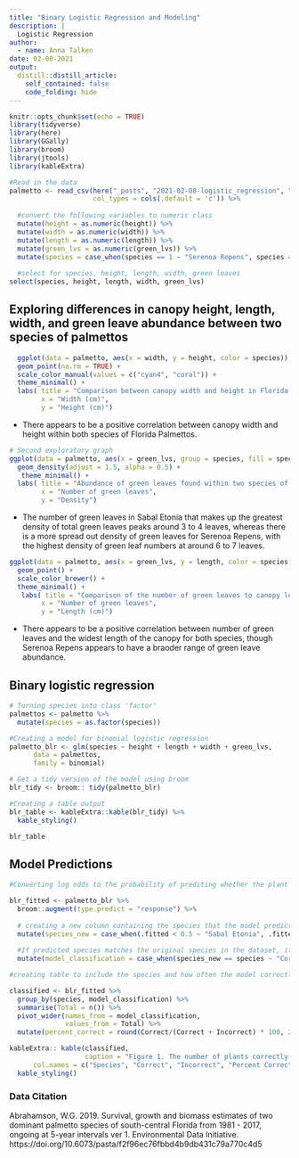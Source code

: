 ```yaml
---
title: "Binary Logistic Regression and Modeling"
description: |
  Logistic Regression 
author:
  - name: Anna Talken
date: 02-08-2021
output:
  distill::distill_article:
    self_contained: false
    code_folding: hide
---
```


```r
knitr::opts_chunk$set(echo = TRUE)
library(tidyverse)
library(here)
library(GGally)
library(broom)
library(jtools)
library(kableExtra)
```


```r
#Read in the data
palmetto <- read_csv(here("_posts", "2021-02-08-logistic_regression", "palmetto.csv"),
                     col_types = cols(.default = 'c')) %>% 
  
  #convert the following variables to numeric class
  mutate(height = as.numeric(height)) %>% 
  mutate(width = as.numeric(width)) %>% 
  mutate(length = as.numeric(length)) %>% 
  mutate(green_lvs = as.numeric(green_lvs)) %>% 
  mutate(species = case_when(species == 1 ~ "Serenoa Repens", species == 2 ~ "Sabal Etonia")) %>% 
  
  #select for species, height, length, width, green leaves
select(species, height, length, width, green_lvs)
```

## Exploring differences in canopy height, length, width, and green leave abundance between two species of palmettos

```r
  ggplot(data = palmetto, aes(x = width, y = height, color = species)) +
  geom_point(na.rm = TRUE) +
  scale_color_manual(values = c("cyan4", "coral")) +
  theme_minimal() +
  labs( title = "Comparison between canopy width and height in Florida Palmettos",
        x = "Width (cm)",
        y = "Height (cm)")
```

* There appears to be a positive correlation between canopy width and height within both species of Florida Palmettos. 


```r
# Second exploratory graph
ggplot(data = palmetto, aes(x = green_lvs, group = species, fill = species)) +
  geom_density(adjust = 1.5, alpha = 0.5) +
   theme_minimal() +
  labs( title = "Abundance of green leaves found within two species of Florida Palmettos",
        x = "Number of green leaves",
        y = "Density")
```
* The number of green leaves in Sabal Etonia that makes up the greatest density of total green leaves peaks around 3 to 4 leaves, whereas there is a more spread out density of green leaves for Serenoa Repens, with the highest density of green leaf numbers at around 6 to 7 leaves. 


```r
ggplot(data = palmetto, aes(x = green_lvs, y = length, color = species, shape = species)) +
  geom_point() +
  scale_color_brewer() +
  theme_minimal() +
   labs( title = "Comparison of the number of green leaves to canopy length",
        x = "Number of green leaves",
        y = "Length (cm)")
```
* There appears to be a positive correlation between number of green leaves and the widest length of the canopy for both species, though Serenoa Repens appears to have a braoder range of green leave abundance. 


## Binary logistic regression

```r
# Turning species into class 'factor'
palmettos <- palmetto %>% 
  mutate(species = as.factor(species))

#Creating a model for binomial logistic regression
palmetto_blr <- glm(species ~ height + length + width + green_lvs,
      data = palmettos,
      family = binomial)

# Get a tidy version of the model using broom
blr_tidy <- broom:: tidy(palmetto_blr)

#Creating a table output
blr_table <- kableExtra::kable(blr_tidy) %>% 
  kable_styling()

blr_table

```

## Model Predictions

```r
#Converting log odds to the probability of prediting whether the plant is correctly for each observation

blr_fitted <- palmetto_blr %>% 
  broom::augment(type.predict = "response") %>%
  
  # creating a new column containing the species that the model predicts using a binary cutoff of 0.5 (less than 0.5 refers to Sabal Etonia with a factor of 0 and greater than 0.5 refers to Serenoa Repens, which has a factor of 1 in this model)
  mutate(species_new = case_when(.fitted < 0.5 ~ "Sabal Etonia", .fitted > 0.5 ~ "Serenoa Repens")) %>% 
  
  #If predicted species matches the original species in the dataset, it is considered correct
  mutate(model_classification = case_when(species_new == species ~ "Correct", species_new != species ~ "Incorrect"))
```

```r
#creating table to include the species and how often the model correctly or incorrectly predicted the species

classified <- blr_fitted %>% 
  group_by(species, model_classification) %>% 
  summarise(Total = n()) %>% 
  pivot_wider(names_from = model_classification,
              values_from = Total) %>% 
  mutate(percent_correct = round(Correct/(Correct + Incorrect) * 100, 2))

kableExtra:: kable(classified,
                   caption = "Figure 1. The number of plants correctly and incorrectly predicted using a binary logistic regression model using two species: Sabal Etonia and Serenoa Repens. Percent correct indicates the percentage of correct predictions the model made when applied to the dataset on palmetto species in Florida from Abrahamson, W.G. 2019.",
      col.names = c("Species", "Correct", "Incorrect", "Percent Correct (%)")) %>% 
  kable_styling()
```
### Data Citation

Abrahamson, W.G. 2019. Survival, growth and biomass estimates of two dominant palmetto species of south-central Florida from 1981 - 2017, ongoing at 5-year intervals ver 1. Environmental Data Initiative. https://doi.org/10.6073/pasta/f2f96ec76fbbd4b9db431c79a770c4d5
